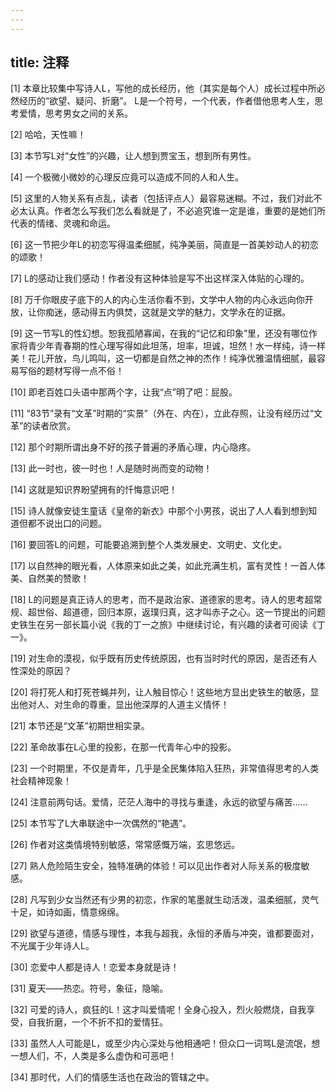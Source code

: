 ```yaml
---
---
---
```

title: 注释
---





[1] 本章比较集中写诗人L，写他的成长经历，他（其实是每个人）成长过程中所必然经历的“欲望、疑问、折磨”。 L是一个符号，一个代表，作者借他思考人生，思考爱情，思考男女之间的关系。

[2] 哈哈，天性嘛！

[3] 本节写L对“女性”的兴趣，让人想到贾宝玉，想到所有男性。

[4] 一个极微小微妙的心理反应竟可以造成不同的人和人生。

[5] 这里的人物关系有点乱，读者（包括评点人）最容易迷糊。不过，我们对此不必太认真。作者怎么写我们怎么看就是了，不必追究谁一定是谁，重要的是她们所代表的情绪、灵魂和命运。

[6] 这一节把少年L的初恋写得温柔细腻，纯净美丽，简直是一首美妙动人的初恋的颂歌！

[7] L的感动让我们感动！作者没有这种体验是写不出这样深入体贴的心理的。

[8] 万千你眼皮子底下的人的内心生活你看不到，文学中人物的内心永远向你开放，让你痴迷，感动得五内俱焚，这就是文学的魅力，文学永在的证据。

[9] 这一节写L的性幻想。恕我孤陋寡闻，在我的“记忆和印象”里，还没有哪位作家将青少年青春期的性心理写得如此坦荡，坦率，坦诚，坦然！水一样纯，诗一样美！花儿开放，鸟儿鸣叫，这一切都是自然之神的杰作！纯净优雅温情细腻，最容易写俗的题材写得一点不俗！

[10] 即老百姓口头语中那两个字，让我“点”明了吧：屁股。

[11] “83节”录有“文革”时期的“实景”（外在、内在），立此存照，让没有经历过“文革”的读者欣赏。

[12] 那个时期所谓出身不好的孩子普遍的矛盾心理，内心隐疼。

[13] 此一时也，彼一时也！人是随时尚而变的动物！

[14] 这就是知识界盼望拥有的忏悔意识吧！

[15] 诗人就像安徒生童话《皇帝的新衣》中那个小男孩，说出了人人看到想到知道但都不说出口的问题。

[16] 要回答L的问题，可能要追溯到整个人类发展史、文明史、文化史。

[17] 以自然神的眼光看，人体原来如此之美，如此充满生机，富有灵性！一首人体美、自然美的赞歌！

[18] L的问题是真正诗人的思考，而不是政治家、道德家的思考。诗人的思考超常规、超世俗、超道德，回归本原，返璞归真，这才叫赤子之心。这一节提出的问题史铁生在另一部长篇小说《我的丁一之旅》中继续讨论，有兴趣的读者可阅读《丁一》。

[19] 对生命的漠视，似乎既有历史传统原因，也有当时时代的原因，是否还有人性深处的原因？

[20] 将打死人和打死苍蝇并列，让人触目惊心！这些地方显出史铁生的敏感，显出他对人、对生命的尊重，显出他深厚的人道主义情怀！

[21] 本节还是“文革”初期世相实录。

[22] 革命故事在L心里的投影，在那一代青年心中的投影。

[23] 一个时期里，不仅是青年，几乎是全民集体陷入狂热，非常值得思考的人类社会精神现象！

[24] 注意前两句话。爱情，茫茫人海中的寻找与重逢，永远的欲望与痛苦……

[25] 本节写了L大串联途中一次偶然的“艳遇”。

[26] 作者对这类情境特别敏感，常常感慨万端，玄思悠远。

[27] 熟人危险陌生安全，独特准确的体验！可以见出作者对人际关系的极度敏感。

[28] 凡写到少女当然还有少男的初恋，作家的笔墨就生动活泼，温柔细腻，灵气十足，如诗如画，情意绵绵。

[29] 欲望与道德，情感与理性，本我与超我，永恒的矛盾与冲突，谁都要面对，不光属于少年诗人L。

[30] 恋爱中人都是诗人！恋爱本身就是诗！

[31] 夏天——热恋。符号，象征，隐喻。

[32] 可爱的诗人，疯狂的L！这才叫爱情呢！全身心投入，烈火般燃烧，自我享受，自我折磨，一个不折不扣的爱情狂。

[33] 虽然人人可能是L，或至少内心深处与他相通吧！但众口一词骂L是流氓，想一想人们，不，人类是多么虚伪和可恶吧！

[34] 那时代，人们的情感生活也在政治的管辖之中。